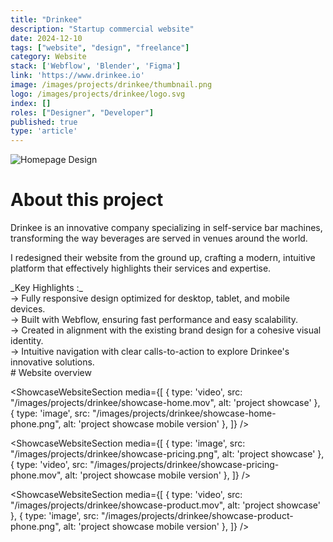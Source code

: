 ```yaml
---
title: "Drinkee"
description: "Startup commercial website"
date: 2024-12-10
tags: ["website", "design", "freelance"]
category: Website
stack: ['Webflow', 'Blender', 'Figma']
link: 'https://www.drinkee.io'
image: /images/projects/drinkee/thumbnail.png
logo: /images/projects/drinkee/logo.svg
index: []
roles: ["Designer", "Developer"]
published: true
type: 'article'
---
```


<div className="relative default-layout aspect-video sm:rounded-lg overflow-hidden">
  <Image
    src="/images/projects/drinkee/1.svg"
    alt="Homepage Design"
    fill
  />
</div>

<div className="px-[20px] pb-0">

# About this project

Drinkee is an innovative company specializing in self-service bar machines, 
transforming the way beverages are served in venues around the world.

<SpacerS />

I redesigned their website from the ground up, crafting a modern, 
intuitive platform that effectively highlights their services and expertise.

</div>

<SpacerS />

<div className="px-[20px]">
  <span className='!underline bg-highlighted p-[7px] rounded-sm'>_Key Highlights :_</span><br />
  &rarr; Fully responsive design optimized for desktop, tablet, and mobile devices.<br />
  &rarr; Built with Webflow, ensuring fast performance and easy scalability. <br />
  &rarr; Created in alignment with the existing brand design for a cohesive visual identity.<br />
  &rarr; Intuitive navigation with clear calls-to-action to explore Drinkee's innovative solutions.<br />
</div>

<div className="px-[20px]">
# Website overview
</div>

<ShowcaseWebsiteSection media={[
  {
    type: 'video',
    src: "/images/projects/drinkee/showcase-home.mov",
    alt: 'project showcase'
  }, 
  {
    type: 'image',
    src: "/images/projects/drinkee/showcase-home-phone.png",
    alt: 'project showcase mobile version'
  }, 
]} />

<ShowcaseWebsiteSection media={[
  {
    type: 'image',
    src: "/images/projects/drinkee/showcase-pricing.png",
    alt: 'project showcase'
  }, 
  {
    type: 'video',
    src: "/images/projects/drinkee/showcase-pricing-phone.mov",
    alt: 'project showcase mobile version'
  }, 
]} />

<ShowcaseWebsiteSection media={[
  {
    type: 'video',
    src: "/images/projects/drinkee/showcase-product.mov",
    alt: 'project showcase'
  }, 
  {
    type: 'image',
    src: "/images/projects/drinkee/showcase-product-phone.png",
    alt: 'project showcase mobile version'
  }, 
]} />

<SpacerS />
